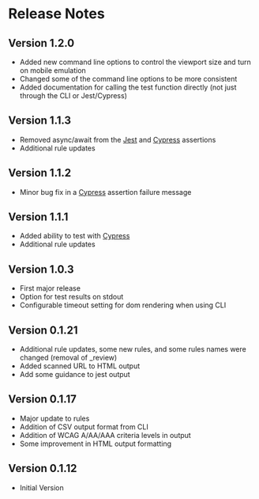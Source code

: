 # Release Notes

## Version 1.2.0

- Added new command line options to control the viewport size and turn on mobile emulation
- Changed some of the command line options to be more consistent
- Added documentation for calling the test function directly (not just through the CLI or Jest/Cypress)

## Version 1.1.3

- Removed async/await from the [Jest](./jest) and [Cypress](./cypress) assertions
- Additional rule updates

## Version 1.1.2

- Minor bug fix in a [Cypress](./cypress) assertion failure message

## Version 1.1.1

- Added ability to test with [Cypress](./get-started#cypress)
- Additional rule updates

## Version 1.0.3

- First major release
- Option for test results on stdout
- Configurable timeout setting for dom rendering when using CLI

## Version 0.1.21

- Additional rule updates, some new rules, and some rules names were changed (removal of \_review)
- Added scanned URL to HTML output
- Add some guidance to jest output

## Version 0.1.17

- Major update to rules
- Addition of CSV output format from CLI
- Addition of WCAG A/AA/AAA criteria levels in output
- Some improvement in HTML output formatting

## Version 0.1.12

- Initial Version
